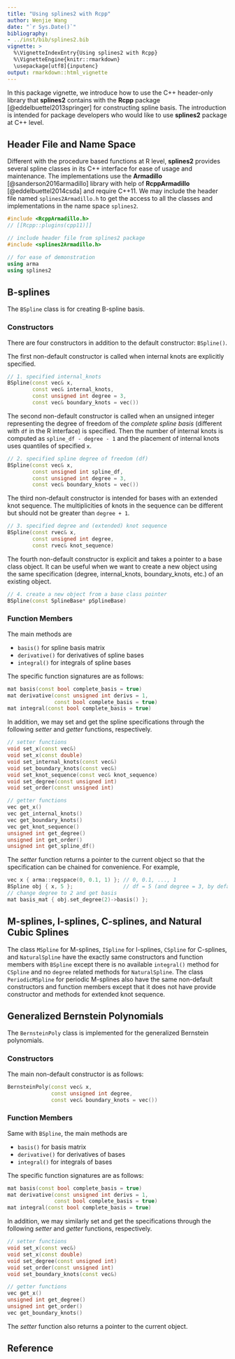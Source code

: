 ```yaml
---
title: "Using splines2 with Rcpp"
author: Wenjie Wang
date: "`r Sys.Date()`"
bibliography:
- ../inst/bib/splines2.bib
vignette: >
  %\VignetteIndexEntry{Using splines2 with Rcpp}
  %\VignetteEngine{knitr::rmarkdown}
  \usepackage[utf8]{inputenc}
output: rmarkdown::html_vignette
---
```


In this package vignette, we introduce how to use the C++ header-only library
that **splines2** contains with the **Rcpp** package [@eddelbuettel2013springer]
for constructing spline basis.  The introduction is intended for package
developers who would like to use **splines2** package at C++ level.

## Header File and Name Space

Different with the procedure based functions at R level, **splines2** provides
several spline classes in its C++ interface for ease of usage and maintenance.
The implementations use the **Armadillo** [@sanderson2016armadillo] library with
help of **RcppArmadillo** [@eddelbuettel2014csda] and require C++11.  We may
include the header file named `splines2Armadillo.h` to get the access to all the
classes and implementations in the name space `splines2`.

```C++
#include <RcppArmadillo.h>
// [[Rcpp::plugins(cpp11)]]

// include header file from splines2 package
#include <splines2Armadillo.h>

// for ease of demonstration
using arma
using splines2
```

## B-splines

The `BSpline` class is for creating B-spline basis.

### Constructors

There are four constructors in addition to the default constructor: `BSpline()`.

The first non-default constructor is called when internal knots are explicitly
specified.

```C++
// 1. specified internal_knots
BSpline(const vec& x,
        const vec& internal_knots,
        const unsigned int degree = 3,
        const vec& boundary_knots = vec())
```

The second non-default constructor is called when an unsigned integer
representing the degree of freedom of the *complete spline basis* (different
with `df` in the R interface) is specified. Then the number of internal knots is
computed as `spline_df - degree - 1` and the placement of internal knots uses
quantiles of specified `x`.

```C++
// 2. specified spline degree of freedom (df)
BSpline(const vec& x,
        const unsigned int spline_df,
        const unsigned int degree = 3,
        const vec& boundary_knots = vec())
```

The third non-default constructor is intended for bases with an extended knot
sequence. The multiplicities of knots in the sequence can be different but
should not be greater than `degree + 1`.

```C++
// 3. specified degree and (extended) knot sequence
BSpline(const rvec& x,
        const unsigned int degree,
        const rvec& knot_sequence)
```

The fourth non-default constructor is explicit and takes a pointer to a base
class object.  It can be useful when we want to create a new object using the
same specification (degree, internal_knots, boundary_knots, etc.) of an existing
object.

```C++
// 4. create a new object from a base class pointer
BSpline(const SplineBase* pSplineBase)
```

### Function Members

The main methods are

- `basis()` for spline basis matrix
- `derivative()` for derivatives of spline bases
- `integral()` for integrals of spline bases

The specific function signatures are as follows:

```C++
mat basis(const bool complete_basis = true)
mat derivative(const unsigned int derivs = 1,
               const bool complete_basis = true)
mat integral(const bool complete_basis = true)
```

In addition, we may set and get the spline specifications through the following
*setter* and *getter* functions, respectively.

```C++
// setter functions
void set_x(const vec&)
void set_x(const double)
void set_internal_knots(const vec&)
void set_boundary_knots(const vec&)
void set_knot_sequence(const vec& knot_sequence)
void set_degree(const unsigned int)
void set_order(const unsigned int)

// getter functions
vec get_x()
vec get_internal_knots()
vec get_boundary_knots()
vec get_knot_sequence()
unsigned int get_degree()
unsigned int get_order()
unsigned int get_spline_df()
```

The *setter* function returns a pointer to the current object so that the
specification can be chained for convenience.  For example,

```C++
vec x { arma::regspace(0, 0.1, 1) }; // 0, 0.1, ..., 1
BSpline obj { x, 5 };                // df = 5 (and degree = 3, by default)
// change degree to 2 and get basis
mat basis_mat { obj.set_degree(2)->basis() };
```

## M-splines, I-splines, C-splines, and Natural Cubic Splines

The class `MSpline` for M-splines, `ISpline` for I-splines, `CSpline` for
C-splines, and `NaturalSpline` have the exactly same constructors and function
members with `BSpline` except there is no available `integral()` method for
`CSpline` and no `degree` related methods for `NaturalSpline`.  The class
`PeriodicMSpline` for periodic M-splines also have the same non-default
constructors and function members except that it does not have provide
constructor and methods for extended knot sequence.


## Generalized Bernstein Polynomials

The `BernsteinPoly` class is implemented for the generalized Bernstein
polynomials.


### Constructors

The main non-default constructor is as follows:

```C++
BernsteinPoly(const vec& x,
              const unsigned int degree,
              const vec& boundary_knots = vec())
```

### Function Members

Same with `BSpline`, the main methods are

- `basis()` for basis matrix
- `derivative()` for derivatives of bases
- `integral()` for integrals of bases

The specific function signatures are as follows:

```C++
mat basis(const bool complete_basis = true)
mat derivative(const unsigned int derivs = 1,
               const bool complete_basis = true)
mat integral(const bool complete_basis = true)
```

In addition, we may similarly set and get the specifications through the
following *setter* and *getter* functions, respectively.

```C++
// setter functions
void set_x(const vec&)
void set_x(const double)
void set_degree(const unsigned int)
void set_order(const unsigned int)
void set_boundary_knots(const vec&)

// getter functions
vec get_x()
unsigned int get_degree()
unsigned int get_order()
vec get_boundary_knots()
```

The *setter* function also returns a pointer to the current object.


## Reference

